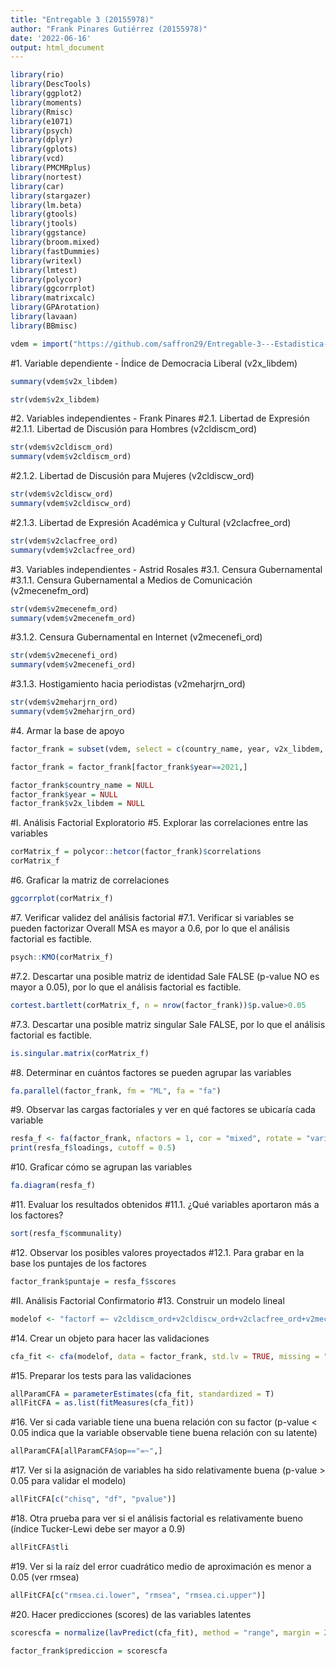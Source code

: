 ---
title: "Entregable 3 (20155978)"
author: "Frank Pinares Gutiérrez (20155978)"
date: '2022-06-16'
output: html_document
---
```{r}
library(rio)
library(DescTools)
library(ggplot2)
library(moments)
library(Rmisc)
library(e1071)
library(psych)
library(dplyr)
library(gplots)
library(vcd)
library(PMCMRplus)
library(nortest)
library(car)
library(stargazer)
library(lm.beta)
library(gtools)
library(jtools)
library(ggstance)
library(broom.mixed)
library(fastDummies)
library(writexl)
library(lmtest)
library(polycor)
library(ggcorrplot)
library(matrixcalc)
library(GPArotation)
library(lavaan)
library(BBmisc)
```

```{r}
vdem = import("https://github.com/saffron29/Entregable-3---Estadistica-II/blob/main/V-Dem-CY-Core-v12.rds?raw=true")
```


#1. Variable dependiente - Índice de Democracia Liberal (v2x_libdem)
```{r}
summary(vdem$v2x_libdem)
```

```{r}
str(vdem$v2x_libdem)
```

#2. Variables independientes - Frank Pinares
#2.1. Libertad de Expresión
#2.1.1. Libertad de Discusión para Hombres (v2cldiscm_ord)
```{r}
str(vdem$v2cldiscm_ord)
summary(vdem$v2cldiscm_ord)
```

#2.1.2. Libertad de Discusión para Mujeres (v2cldiscw_ord)
```{r}
str(vdem$v2cldiscw_ord)
summary(vdem$v2cldiscw_ord)
```

#2.1.3. Libertad de Expresión Académica y Cultural (v2clacfree_ord)
```{r}
str(vdem$v2clacfree_ord)
summary(vdem$v2clacfree_ord)
```

#3. Variables independientes - Astrid Rosales
#3.1. Censura Gubernamental
#3.1.1. Censura Gubernamental a Medios de Comunicación (v2mecenefm_ord)
```{r}
str(vdem$v2mecenefm_ord)
summary(vdem$v2mecenefm_ord)
```

#3.1.2. Censura Gubernamental en Internet (v2mecenefi_ord)
```{r}
str(vdem$v2mecenefi_ord)
summary(vdem$v2mecenefi_ord)
```

#3.1.3. Hostigamiento hacia periodistas (v2meharjrn_ord)
```{r}
str(vdem$v2meharjrn_ord)
summary(vdem$v2meharjrn_ord)
```

#4. Armar la base de apoyo
```{r}
factor_frank = subset(vdem, select = c(country_name, year, v2x_libdem, v2cldiscm_ord, v2cldiscw_ord, v2clacfree_ord, v2mecenefm_ord, v2mecenefi_ord, v2meharjrn_ord))
```


```{r}
factor_frank = factor_frank[factor_frank$year==2021,]
```

```{r}
factor_frank$country_name = NULL
factor_frank$year = NULL
factor_frank$v2x_libdem = NULL
```

#I. Análisis Factorial Exploratorio
#5. Explorar las correlaciones entre las variables
```{r}
corMatrix_f = polycor::hetcor(factor_frank)$correlations
corMatrix_f
```

#6. Graficar la matriz de correlaciones
```{r}
ggcorrplot(corMatrix_f)
```
#7. Verificar validez del análisis factorial
#7.1. Verificar si variables se pueden factorizar 
Overall MSA es mayor a 0.6, por lo que el análisis factorial es factible.
```{r}
psych::KMO(corMatrix_f)
```
#7.2. Descartar una posible matriz de identidad
Sale FALSE (p-value NO es mayor a 0.05), por lo que el análisis factorial es factible.
```{r}
cortest.bartlett(corMatrix_f, n = nrow(factor_frank))$p.value>0.05
```
#7.3. Descartar una posible matriz singular
Sale FALSE, por lo que el análisis factorial es factible.
```{r}
is.singular.matrix(corMatrix_f)
```

#8. Determinar en cuántos factores se pueden agrupar las variables
```{r}
fa.parallel(factor_frank, fm = "ML", fa = "fa")
```

#9. Observar las cargas factoriales y ver en qué factores se ubicaría cada variable
```{r}
resfa_f <- fa(factor_frank, nfactors = 1, cor = "mixed", rotate = "varimax", fm = "minres")
print(resfa_f$loadings, cutoff = 0.5)
```
#10. Graficar cómo se agrupan las variables
```{r}
fa.diagram(resfa_f)
```
#11. Evaluar los resultados obtenidos
#11.1. ¿Qué variables aportaron más a los factores?
```{r}
sort(resfa_f$communality)
```
#12. Observar los posibles valores proyectados
#12.1. Para grabar en la base los puntajes de los factores
```{r}
factor_frank$puntaje = resfa_f$scores
```


#II. Análisis Factorial Confirmatorio
#13. Construir un modelo lineal 
```{r}
modelof <- "factorf =~ v2cldiscm_ord+v2cldiscw_ord+v2clacfree_ord+v2mecenefm_ord+v2mecenefi_ord+v2meharjrn_ord"
```

#14. Crear un objeto para hacer las validaciones
```{r}
cfa_fit <- cfa(modelof, data = factor_frank, std.lv = TRUE, missing = "fiml")
```

#15. Preparar los tests para las validaciones
```{r}
allParamCFA = parameterEstimates(cfa_fit, standardized = T)
allFitCFA = as.list(fitMeasures(cfa_fit))
```

#16. Ver si cada variable tiene una buena relación con su factor (p-value < 0.05 indica que la variable observable tiene buena relación con su latente)
```{r}
allParamCFA[allParamCFA$op=="=~",]
```

#17. Ver si la asignación de variables ha sido relativamente buena (p-value > 0.05 para validar el modelo)
```{r}
allFitCFA[c("chisq", "df", "pvalue")]
```
#18. Otra prueba para ver si el análisis factorial es relativamente bueno (índice Tucker-Lewi debe ser mayor a 0.9)
```{r}
allFitCFA$tli
```
#19. Ver si la raíz del error cuadrático medio de aproximación es menor a 0.05 (ver rmsea)
```{r}
allFitCFA[c("rmsea.ci.lower", "rmsea", "rmsea.ci.upper")]
```
#20. Hacer predicciones (scores) de las variables latentes
```{r}
scorescfa = normalize(lavPredict(cfa_fit), method = "range", margin = 2, range = c(0, 10))
```

```{r}
factor_frank$prediccion = scorescfa
```







